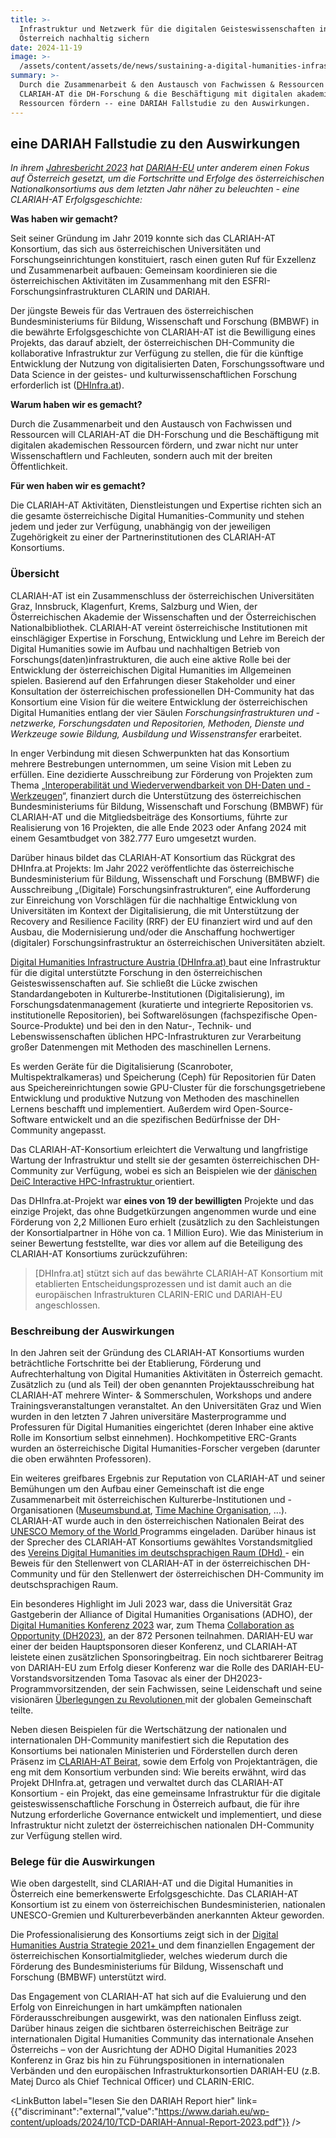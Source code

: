 ```yaml
---
title: >-
  Infrastruktur und Netzwerk für die digitalen Geisteswissenschaften in
  Österreich nachhaltig sichern 
date: 2024-11-19
image: >-
  /assets/content/assets/de/news/sustaining-a-digital-humanities-infrastructure-and-network-for-austria/image.jpeg
summary: >-
  Durch die Zusammenarbeit & den Austausch von Fachwissen & Ressourcen will
  CLARIAH-AT die DH-Forschung & die Beschäftigung mit digitalen akademischen
  Ressourcen fördern -- eine DARIAH Fallstudie zu den Auswirkungen.
---
```

## eine DARIAH Fallstudie zu den Auswirkungen

*In ihrem [Jahresbericht 2023](https://www.dariah.eu/wp-content/uploads/2024/10/TCD-DARIAH-Annual-Report-2023.pdf) hat [DARIAH-EU](http://dariah.eu/) unter anderem einen Fokus auf Österreich gesetzt, um die Fortschritte und Erfolge des österreichischen Nationalkonsortiums aus dem letzten Jahr näher zu beleuchten - eine CLARIAH-AT Erfolgsgeschichte:*

**Was haben wir gemacht?**

Seit seiner Gründung im Jahr 2019 konnte sich das CLARIAH-AT Konsortium, das sich aus österreichischen Universitäten und Forschungseinrichtungen konstituiert, rasch einen guten Ruf für Exzellenz und Zusammenarbeit aufbauen: Gemeinsam koordinieren sie die österreichischen Aktivitäten im Zusammenhang mit den ESFRI-Forschungsinfrastrukturen CLARIN und DARIAH.

Der jüngste Beweis für das Vertrauen des österreichischen Bundesministeriums für Bildung, Wissenschaft und Forschung (BMBWF) in die bewährte Erfolgsgeschichte von CLARIAH-AT ist die Bewilligung eines Projekts, das darauf abzielt, der österreichischen DH-Community die kollaborative Infrastruktur zur Verfügung zu stellen, die für die künftige Entwicklung der Nutzung von digitalisierten Daten, Forschungssoftware und Data Science in der geistes- und kulturwissenschaftlichen Forschung erforderlich ist ([DHInfra.at](https://www.dhinfra.at/)).

**Warum haben wir es gemacht?**

Durch die Zusammenarbeit und den Austausch von Fachwissen und Ressourcen will CLARIAH-AT die DH-Forschung und die Beschäftigung mit digitalen akademischen Ressourcen fördern, und zwar nicht nur unter Wissenschaftlern und Fachleuten, sondern auch mit der breiten Öffentlichkeit.

**Für wen haben wir es gemacht?**

Die CLARIAH-AT Aktivitäten, Dienstleistungen und Expertise richten sich an die gesamte österreichische Digital Humanities-Community und stehen jedem und jeder zur Verfügung, unabhängig von der jeweiligen Zugehörigkeit zu einer der Partnerinstitutionen des CLARIAH-AT Konsortiums.

### Übersicht

CLARIAH-AT ist ein Zusammenschluss der österreichischen Universitäten Graz, Innsbruck, Klagenfurt, Krems, Salzburg und Wien, der Österreichischen Akademie der Wissenschaften und der Österreichischen Nationalbibliothek. CLARIAH-AT vereint österreichische Institutionen mit einschlägiger Expertise in Forschung, Entwicklung und Lehre im Bereich der Digital Humanities sowie im Aufbau und nachhaltigen Betrieb von Forschungs(daten)infrastrukturen, die auch eine aktive Rolle bei der Entwicklung der österreichischen Digital Humanities im Allgemeinen spielen. Basierend auf den Erfahrungen dieser Stakeholder und einer Konsultation der österreichischen professionellen DH-Community hat das Konsortium eine Vision für die weitere Entwicklung der österreichischen Digital Humanities entlang der vier Säulen *Forschungsinfrastrukturen und -netzwerke, Forschungsdaten und Repositorien, Methoden, Dienste und Werkzeuge sowie Bildung, Ausbildung und Wissenstransfer* erarbeitet.

In enger Verbindung mit diesen Schwerpunkten hat das Konsortium mehrere Bestrebungen unternommen, um seine Vision mit Leben zu erfüllen. Eine dezidierte Ausschreibung zur Förderung von Projekten zum Thema „[Interoperabilität und Wiederverwendbarkeit von DH-Daten und -Werkzeugen](https://clariah.at/de/project-funding)“, finanziert durch die Unterstützung des österreichischen Bundesministeriums für Bildung, Wissenschaft und Forschung (BMBWF) für CLARIAH-AT und die Mitgliedsbeiträge des Konsortiums, führte zur Realisierung von 16 Projekten, die alle Ende 2023 oder Anfang 2024 mit einem Gesamtbudget von 382.777 Euro umgesetzt wurden.

Darüber hinaus bildet das CLARIAH-AT Konsortium das Rückgrat des DHInfra.at Projekts: Im Jahr 2022 veröffentlichte das österreichische Bundesministerium für Bildung, Wissenschaft und Forschung (BMBWF) die Ausschreibung „(Digitale) Forschungsinfrastrukturen“, eine Aufforderung zur Einreichung von Vorschlägen für die nachhaltige Entwicklung von Universitäten im Kontext der Digitalisierung, die mit Unterstützung der Recovery and Resilience Facility (RRF) der EU finanziert wird und auf den Ausbau, die Modernisierung und/oder die Anschaffung hochwertiger (digitaler) Forschungsinfrastruktur an österreichischen Universitäten abzielt.

[Digital Humanities Infrastructure Austria (DHInfra.at) ](https://www.dhinfra.at/)baut eine Infrastruktur für die digital unterstützte Forschung in den österreichischen Geisteswissenschaften auf. Sie schließt die Lücke zwischen Standardangeboten in Kulturerbe-Institutionen (Digitalisierung), im Forschungsdatenmanagement (kuratierte und integrierte Repositorien vs. institutionelle Repositorien), bei Softwarelösungen (fachspezifische Open-Source-Produkte) und bei den in den Natur-, Technik- und Lebenswissenschaften üblichen HPC-Infrastrukturen zur Verarbeitung großer Datenmengen mit Methoden des maschinellen Lernens.

Es werden Geräte für die Digitalisierung (Scanroboter, Multispektralkameras) und Speicherung (Ceph) für Repositorien für Daten aus Speichereinrichtungen sowie GPU-Cluster für die forschungsgetriebene Entwicklung und produktive Nutzung von Methoden des maschinellen Lernens beschafft und implementiert. Außerdem wird Open-Source-Software entwickelt und an die spezifischen Bedürfnisse der DH-Community angepasst.

Das CLARIAH-AT-Konsortium erleichtert die Verwaltung und langfristige Wartung der Infrastruktur und stellt sie der gesamten österreichischen DH-Community zur Verfügung, wobei es sich an Beispielen wie der [dänischen DeiC Interactive HPC-Infrastruktur ](https://%20www.deic.dk/en)orientiert.

Das DHInfra.at-Projekt war **eines von 19 der bewilligten** Projekte und das einzige Projekt, das ohne Budgetkürzungen angenommen wurde und eine Förderung von 2,2 Millionen Euro erhielt (zusätzlich zu den Sachleistungen der Konsortialpartner in Höhe von ca. 1 Million Euro). Wie das Ministerium in seiner Bewertung feststellte, war dies vor allem auf die Beteiligung des CLARIAH-AT Konsortiums zurückzuführen:

> \[DHInfra.at] stützt sich auf das bewährte CLARIAH-AT Konsortium mit etablierten Entscheidungsprozessen und ist damit auch an die europäischen Infrastrukturen CLARIN-ERIC und DARIAH-EU angeschlossen.

### Beschreibung der Auswirkungen

In den Jahren seit der Gründung des CLARIAH-AT Konsortiums wurden beträchtliche Fortschritte bei der Etablierung, Förderung und Aufrechterhaltung von Digital Humanities Aktivitäten in Österreich gemacht. Zusätzlich zu (und als Teil) der oben genannten Projektausschreibung hat CLARIAH-AT mehrere Winter- & Sommerschulen, Workshops und andere Trainingsveranstaltungen veranstaltet. An den Universitäten Graz und Wien wurden in den letzten 7 Jahren universitäre Masterprogramme und Professuren für Digital Humanities eingerichtet (deren Inhaber eine aktive Rolle im Konsortium selbst einnehmen). Hochkompetitive ERC-Grants wurden an österreichische Digital Humanities-Forscher vergeben (darunter die oben erwähnten Professoren).

Ein weiteres greifbares Ergebnis zur Reputation von CLARIAH-AT und seiner Bemühungen um den Aufbau einer Gemeinschaft ist die enge Zusammenarbeit mit österreichischen Kulturerbe-Institutionen und -Organisationen ([Museumsbund.at](https://www.museumsbund.at/), [Time Machine Organisation](https://www.timemachine.eu/), ...). CLARIAH-AT wurde auch in den österreichischen Nationalen Beirat des [UNESCO Memory of the World ](https://www.unesco.org/en/memory-world)Programms eingeladen. Darüber hinaus ist der Sprecher des CLARIAH-AT Konsortiums gewähltes Vorstandsmitglied des [Vereins Digital Humanities im deutschsprachigen Raum (DHd) ](https://dig-hum.de/)- ein Beweis für den Stellenwert von CLARIAH-AT in der österreichischen DH-Community und für den Stellenwert der österreichischen DH-Community im deutschsprachigen Raum.

Ein besonderes Highlight im Juli 2023 war, dass die Universität Graz Gastgeberin der Alliance of Digital Humanities Organisations (ADHO), der [Digital Humanities Konferenz 2023](https://dh2023.adho.org/) war, zum Thema [Collaboration as Opportunity (DH2023)](https://dh2023.adho.org/), an der 872 Personen teilnahmen. DARIAH-EU war einer der beiden Hauptsponsoren dieser Konferenz, und CLARIAH-AT leistete einen zusätzlichen Sponsoringbeitrag. Ein noch sichtbarerer Beitrag von DARIAH-EU zum Erfolg dieser Konferenz war die Rolle des DARIAH-EU-Vorstandsvorsitzenden Toma Tasovac als einer der DH2023-Programmvorsitzenden, der sein Fachwissen, seine Leidenschaft und seine visionären [Überlegungen zu Revolutionen ](https://dh2023.adho.org/reflection-on-revolutions/)mit der globalen Gemeinschaft teilte.

Neben diesen Beispielen für die Wertschätzung der nationalen und internationalen DH-Community manifestiert sich die Reputation des Konsortiums bei nationalen Ministerien und Förderstellen durch deren Präsenz im [CLARIAH-AT Beirat](https://clariah.at/de/about-clariah-at/), sowie dem Erfolg von Projektanträgen, die eng mit dem Konsortium verbunden sind: Wie bereits erwähnt, wird das Projekt DHInfra.at, getragen und verwaltet durch das CLARIAH-AT Konsortium - ein Projekt, das eine gemeinsame Infrastruktur für die digitale geisteswissenschaftliche Forschung in Österreich aufbaut, die für ihre Nutzung erforderliche Governance entwickelt und implementiert, und diese Infrastruktur nicht zuletzt der österreichischen nationalen DH-Community zur Verfügung stellen wird.

### Belege für die Auswirkungen

Wie oben dargestellt, sind CLARIAH-AT und die Digital Humanities in Österreich eine bemerkenswerte Erfolgsgeschichte. Das CLARIAH-AT Konsortium ist zu einem von österreichischen Bundesministerien, nationalen UNESCO-Gremien und Kulturerbeverbänden anerkannten Akteur geworden.

Die Professionalisierung des Konsortiums zeigt sich in der [Digital Humanities Austria Strategie 2021+ ](https://gams.uni-graz.at/o:clariah.dha-strategie-2021-en)und dem finanziellen Engagement der österreichischen Konsortialmitglieder, welches wiederum durch die Förderung des Bundesministeriums für Bildung, Wissenschaft und Forschung (BMBWF) unterstützt wird.

Das Engagement von CLARIAH-AT hat sich auf die Evaluierung und den Erfolg von Einreichungen in hart umkämpften nationalen Förderausschreibungen ausgewirkt, was den nationalen Einfluss zeigt. Darüber hinaus zeigen die sichtbaren österreichischen Beiträge zur internationalen Digital Humanities Community das internationale Ansehen Österreichs – von der Ausrichtung der ADHO Digital Humanities 2023 Konferenz in Graz bis hin zu Führungspositionen in internationalen Verbänden und den europäischen Infrastrukturkonsortien DARIAH-EU (z.B. Matej Durco als Chief Technical Officer) und CLARIN-ERIC.

<LinkButton label="lesen Sie den DARIAH Report hier" link={{"discriminant":"external","value":"https://www.dariah.eu/wp-content/uploads/2024/10/TCD-DARIAH-Annual-Report-2023.pdf"}} />

